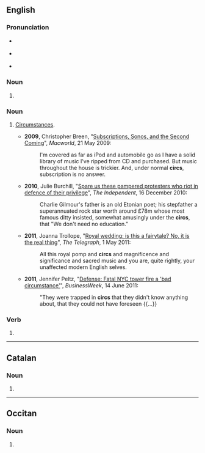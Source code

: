 ==English==

===Pronunciation===
* {{a|GA}} {{IPA|en|/sɝks/}}
* {{a|RP}} {{IPA|en|/sɜːks/}}
* {{rhymes|en|ɜː(ɹ)ks|s=1}}

===Noun===
{{head|en|noun form}}

# {{plural of|en|circ}}

===Noun===
{{en-plural noun}}

# {{lb|en|plurale tantum|informal}} [[circumstances|Circumstances]].
#* '''2009''', Christopher Breen, "[http://www.pcworld.com/article/165341/article.html Subscriptions, Sonos, and the Second Coming]", ''Macworld'', 21 May 2009:
#*: I'm covered as far as iPod and automobile go as I have a solid library of music I've ripped from CD and purchased. But music throughout the house is trickier. And, under normal '''circs''', subscription is no answer.
#* '''2010''', Julie Burchill, "[http://www.independent.co.uk/voices/columnists/julie-burchill/julie-burchill-spare-us-these-pampered-protesters-who-riot-in-defence-of-their-privilege-2161489.html Spare us these pampered protesters who riot in defence of their privilege]", ''The Independent'', 16 December 2010:
#*: Charlie Gilmour's father is an old Etonian poet; his stepfather a superannuated rock star worth around £78m whose most famous ditty insisted, somewhat amusingly under the '''circs''', that "We don't need no education."
#* '''2011''', Joanna Trollope, "[http://www.telegraph.co.uk/news/uknews/royal-wedding/8485492/Royal-wedding-is-this-a-fairytale-No-it-is-the-real-thing.html Royal wedding: is this a fairytale? No, it is the real thing]", ''The Telegraph'', 1 May 2011:
#*: All this royal pomp and '''circs''' and magnificence and significance and sacred music and you are, quite rightly, your unaffected modern English selves.
#* '''2011''', Jennifer Peltz, "[http://www.businessweek.com/ap/financialnews/D9NRS3PO1.htm Defense: Fatal NYC tower fire a 'bad circumstance']", ''BusinessWeek'', 14 June 2011:
#*: "They were trapped in '''circs''' that they didn't know anything about, that they could not have foreseen {{…}}

===Verb===
{{head|en|verb form}}

# {{en-third-person singular of|circ}}

----

==Catalan==

===Noun===
{{head|ca|noun form}}

# {{plural of|ca|circ}}

----

==Occitan==

===Noun===
{{head|oc|noun form}}

# {{plural of|oc|circ}}